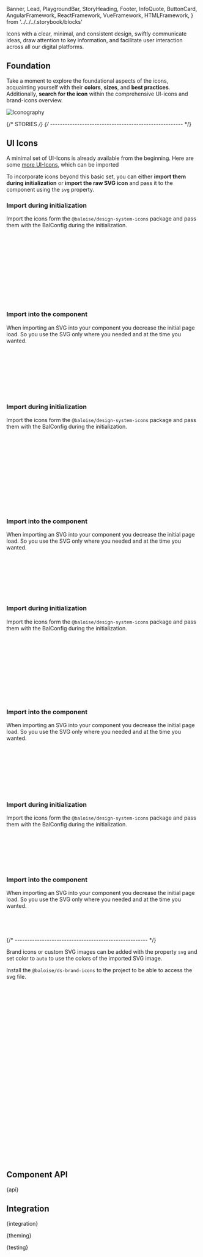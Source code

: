   Banner,
  Lead,
  PlaygroundBar,
  StoryHeading,
  Footer,
  InfoQuote,
  ButtonCard,
  AngularFramework,
  ReactFramework,
  VueFramework,
  HTMLFramework,
} from '../../../.storybook/blocks'


<Meta of={IconStories} />

<StoryHeading of={IconStories.Basic} hidden></StoryHeading>

<Banner of={IconStories} section="Components/Data View" />

<Lead>
  Icons with a clear, minimal, and consistent design, swiftly communicate ideas, draw attention to key information, and
  facilitate user interaction across all our digital platforms.
</Lead>

<Canvas of={IconStories.Basic} sourceState="shown" />

<PlaygroundBar of={IconStories.Basic}></PlaygroundBar>

## Foundation

Take a moment to explore the foundational aspects of the icons, acquainting yourself with their **colors**, **sizes**, and **best practices**. Additionally, **search for the icon** within the comprehensive UI-icons and brand-icons overview.

<div style={{ maxWidth: '280px' }}>
  <ButtonCard
    color="purple"
    label="Iconography"
    pageTitle="Foundation/Iconography"
    description="Search for UI-Icons or Brand-Icons"
  >
    <img src={Icons} alt="Iconography" />
  </ButtonCard>
</div>

{/* STORIES */}
{/* ------------------------------------------------------ */}

## UI Icons

A minimal set of UI-Icons is already available from the beginning. Here are some [more UI-Icons](?path=/docs/foundation-icons--documentation#overview), which can be imported

<Canvas of={IconStories.UiIcons} sourceState="none" />

To incorporate icons beyond this basic set, you can either **import them during initialization** or **import the raw SVG icon** and pass it to the component using the `svg` property.

<AngularFramework>

### Import during initialization

Import the icons form the `@baloise/design-system-icons` package and pass them with the BalConfig during the initialization.

```ts
import { balIconStarFull } from '@baloise/design-system-icons'

@NgModule({
  imports: [
    BaloiseDesignSystemModule.forRoot({
      defaults: {
        icons: { balIconStarFull },
      },
    }),
  ],
})
export class AppModule {}
```

### Import into the component

When importing an SVG into your component you decrease the initial page load. So you use the SVG only where you needed and at the time you wanted.

```ts
import { balIconStarFull } from '@baloise/design-system-icons'

@Component({...})
export class AppComponent {
  myIcon = balIconStarFull
}

```

```html
<bal-icon [svg]="myIcon"></bal-icon>
```

</AngularFramework>

<ReactFramework>

### Import during initialization

Import the icons form the `@baloise/design-system-icons` package and pass them with the BalConfig during the initialization.

```ts
import React from 'react'
import { useBaloiseDesignSystem, BalApp } from '@baloise/ds-react'
import { balIconStarFull } from '@baloise/design-system-icons'

export default function App() {
  useBaloiseDesignSystem({
    defaults: {
      icons: { balIconStarFull },
    },
  })

  return <BalApp>...</BalApp>
}
```

### Import into the component

When importing an SVG into your component you decrease the initial page load. So you use the SVG only where you needed and at the time you wanted.

```ts
import React from 'react'
import { BalIcon } from '@baloise/ds-react'
import { balIconStarFull } from '@baloise/design-system-icons'

export default function Example() {
  return <BalIcon svg={balIconStarFull}></BalIcon>
}
```

</ReactFramework>

<VueFramework>

### Import during initialization

Import the icons form the `@baloise/design-system-icons` package and pass them with the BalConfig during the initialization.

```ts
import { balIconStarFull } from '@baloise/design-system-icons'

createApp(App)
  .use(
    createBaloiseDesignSystem({
      defaults: {
        icons: { balIconStarFull },
      },
    }),
  )
  .mount('#app')
```

### Import into the component

When importing an SVG into your component you decrease the initial page load. So you use the SVG only where you needed and at the time you wanted.

```html
<script lang="ts" setup>
  import { BalIcon } from '@baloise/ds-vue'
  import { balIconStarFull } from '@baloise/design-system-icons'
</script>

<template>
  <BalIcon :svg="balIconStarFull"></BalIcon>
</template>
```

</VueFramework>

<HTMLFramework>

### Import during initialization

Import the icons form the `@baloise/design-system-icons` package and pass them with the BalConfig during the initialization.

```ts
import { initialize } from '@baloise/ds-core'
import { balIconStarFull } from '@baloise/design-system-icons'

initialize({
  icons: { balIconStarFull },
})
```

### Import into the component

When importing an SVG into your component you decrease the initial page load. So you use the SVG only where you needed and at the time you wanted.

```js
import { balIconStarFull } from '@baloise/design-system-icons'

document.getElementById('my-icon').svg = balIconStarFull
```

</HTMLFramework>

{/* ------------------------------------------------------ */}

<StoryHeading of={IconStories.BrandIcons}></StoryHeading>

Brand icons or custom SVG images can be added with the property `svg` and set color to `auto` to use the colors of the imported SVG image.

<Canvas of={IconStories.BrandIcons} sourceState="none" />

Install the `@baloise/ds-brand-icons` to the project to be able to access the svg file.

```bash
npm add @baloise/ds-brand-icons
```

<AngularFramework>

```ts
import { balBrandIconCarCrashWithAnimalGreen } from '@baloise/ds-brand-icons'

@Component({...})
export class AppComponent {
  myIcon = balBrandIconCarCrashWithAnimalGreen
}

```

```html
<bal-icon color="auto" [svg]="myIcon"></bal-icon>
```

</AngularFramework>

<ReactFramework>

```ts
import React from 'react'
import { BalIcon } from '@baloise/ds-react'
import { balBrandIconCarCrashWithAnimalGreen } from '@baloise/ds-brand-icons'

export default function Example() {
  return <BalIcon svg={balBrandIconCarCrashWithAnimalGreen}></BalIcon>
}
```

</ReactFramework>

<VueFramework>

```html
<script lang="ts" setup>
  import { BalIcon } from '@baloise/ds-vue'
  import { balBrandIconCarCrashWithAnimalGreen } from '@baloise/ds-brand-icons'
</script>

<template>
  <BalIcon :svg="balBrandIconCarCrashWithAnimalGreen"></BalIcon>
</template>
```

</VueFramework>

<HTMLFramework>

```js
import { balBrandIconCarCrashWithAnimalGreen } from '@baloise/ds-brand-icons'

document.getElementById('my-icon').svg = balBrandIconCarCrashWithAnimalGreen
```

</HTMLFramework>

## Component API


<Markdown>{api}</Markdown>

## Integration


<Markdown>{integration}</Markdown>


<Markdown>{theming}</Markdown>


<Markdown>{testing}</Markdown>

<Footer />
